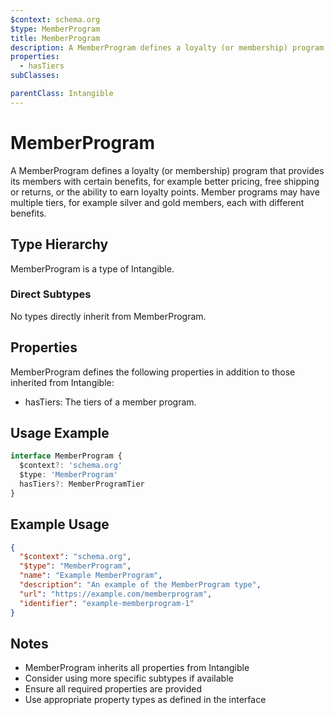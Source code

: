```yaml
---
$context: schema.org
$type: MemberProgram
title: MemberProgram
description: A MemberProgram defines a loyalty (or membership) program that provides its members with certain benefits, for example better pricing, free shipping or returns, or the ability to earn loyalty points. Member programs may have multiple tiers, for example silver and gold members, each with different benefits.
properties:
  - hasTiers
subClasses:

parentClass: Intangible
---
```


# MemberProgram

A MemberProgram defines a loyalty (or membership) program that provides its members with certain benefits, for example better pricing, free shipping or returns, or the ability to earn loyalty points. Member programs may have multiple tiers, for example silver and gold members, each with different benefits.

## Type Hierarchy

MemberProgram is a type of Intangible.

### Direct Subtypes

No types directly inherit from MemberProgram.

## Properties

MemberProgram defines the following properties in addition to those inherited from Intangible:

- hasTiers: The tiers of a member program.

## Usage Example

```typescript
interface MemberProgram {
  $context?: 'schema.org'
  $type: 'MemberProgram'
  hasTiers?: MemberProgramTier
}
```

## Example Usage

```json
{
  "$context": "schema.org",
  "$type": "MemberProgram",
  "name": "Example MemberProgram",
  "description": "An example of the MemberProgram type",
  "url": "https://example.com/memberprogram",
  "identifier": "example-memberprogram-1"
}
```

## Notes

- MemberProgram inherits all properties from Intangible
- Consider using more specific subtypes if available
- Ensure all required properties are provided
- Use appropriate property types as defined in the interface
